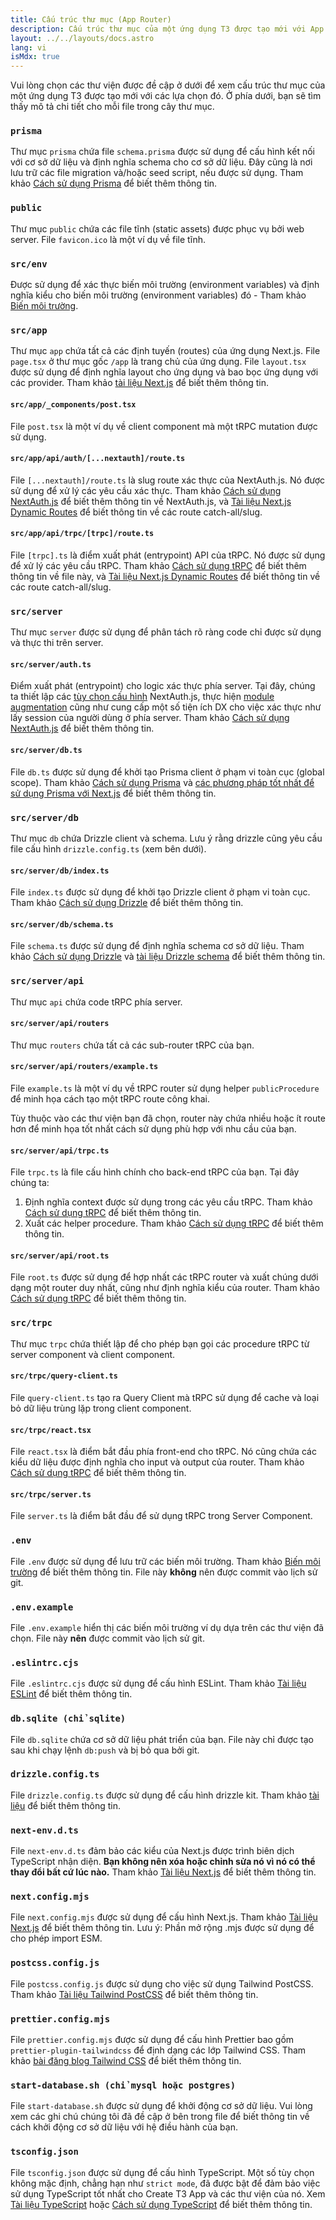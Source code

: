 ```yaml
---
title: Cấu trúc thư mục (App Router)
description: Cấu trúc thư mục của một ứng dụng T3 được tạo mới với App Router
layout: ../../layouts/docs.astro
lang: vi
isMdx: true
---
```



Vui lòng chọn các thư viện được đề cập ở dưới để xem cấu trúc thư mục của một ứng dụng T3 được tạo mới với các lựa chọn đó. Ở phía dưới, bạn sẽ tìm thấy mô tả chi tiết cho mỗi file trong cây thư mục.

<Form />

<Diagram />

<div data-components="prisma">

### `prisma`

Thư mục `prisma` chứa file `schema.prisma` được sử dụng để cấu hình kết nối với cơ sở dữ liệu và định nghĩa schema cho cơ sở dữ liệu. Đây cũng là nơi lưu trữ các file migration và/hoặc seed script, nếu được sử dụng. Tham khảo [Cách sử dụng Prisma](/vi/usage/prisma) để biết thêm thông tin.

</div>
<div>

### `public`

Thư mục `public` chứa các file tĩnh (static assets) được phục vụ bởi web server. File `favicon.ico` là một ví dụ về file tĩnh.

</div>
<div>

### `src/env`

Được sử dụng để xác thực biến môi trường (environment variables) và định nghĩa kiểu cho biến môi trường (environment variables) đó - Tham khảo [Biến môi trường](/vi/usage/env-variables).

</div>
<div>

### `src/app`

Thư mục `app` chứa tất cả các định tuyến (routes) của ứng dụng Next.js. File `page.tsx` ở thư mục gốc `/app` là trang chủ của ứng dụng. File `layout.tsx` được sử dụng để định nghĩa layout cho ứng dụng và bao bọc ứng dụng với các provider. Tham khảo [tài liệu Next.js](https://nextjs.org/docs/app/building-your-application/routing) để biết thêm thông tin.

</div>
<div data-components="trpc">

#### `src/app/_components/post.tsx`

File `post.tsx` là một ví dụ về client component mà một tRPC mutation được sử dụng.

</div>
<div data-components="nextauth">

#### `src/app/api/auth/[...nextauth]/route.ts`

File `[...nextauth]/route.ts` là slug route xác thực của NextAuth.js. Nó được sử dụng để xử lý các yêu cầu xác thực. Tham khảo [Cách sử dụng NextAuth.js](/vi/usage/next-auth) để biết thêm thông tin về NextAuth.js, và [Tài liệu Next.js Dynamic Routes](https://nextjs.org/docs/app/building-your-application/routing/dynamic-routes) để biết thông tin về các route catch-all/slug.

</div>
<div data-components="trpc">

#### `src/app/api/trpc/[trpc]/route.ts`

File `[trpc].ts` là điểm xuất phát (entrypoint) API của tRPC. Nó được sử dụng để xử lý các yêu cầu tRPC. Tham khảo [Cách sử dụng tRPC](/vi/usage/trpc) để biết thêm thông tin về file này, và [Tài liệu Next.js Dynamic Routes](https://nextjs.org/docs/app/building-your-application/routing/dynamic-routes) để biết thông tin về các route catch-all/slug.

</div>
<div data-components="trpc prisma nextauth drizzle">

### `src/server`

Thư mục `server` được sử dụng để phân tách rõ ràng code chỉ được sử dụng và thực thi trên server.

</div>
<div data-components="nextauth+trpc">

#### `src/server/auth.ts`

Điểm xuất phát (entrypoint) cho logic xác thực phía server. Tại đây, chúng ta thiết lập các [tùy chọn cấu hình](/vi/usage/next-auth) NextAuth.js, thực hiện [module augmentation](/vi/usage/next-auth#inclusion-of-userid-on-the-session) cũng như cung cấp một số tiện ích DX cho việc xác thực như lấy session của người dùng ở phía server. Tham khảo [Cách sử dụng NextAuth.js](/vi/usage/next-auth#usage-with-trpc) để biết thêm thông tin.

</div>
<div data-components="prisma">

#### `src/server/db.ts`

File `db.ts` được sử dụng để khởi tạo Prisma client ở phạm vi toàn cục (global scope). Tham khảo [Cách sử dụng Prisma](/vi/usage/prisma#prisma-client) và [các phương pháp tốt nhất để sử dụng Prisma với Next.js](https://www.prisma.io/docs/guides/database/troubleshooting-orm/help-articles/nextjs-prisma-client-dev-practices) để biết thêm thông tin.

</div>
<div data-components="drizzle">

### `src/server/db`

Thư mục `db` chứa Drizzle client và schema. Lưu ý rằng drizzle cũng yêu cầu file cấu hình `drizzle.config.ts` (xem bên dưới).

</div>
<div data-components="drizzle">

#### `src/server/db/index.ts`

File `index.ts` được sử dụng để khởi tạo Drizzle client ở phạm vi toàn cục. Tham khảo [Cách sử dụng Drizzle](/vi/usage/drizzle#drizzle-client) để biết thêm thông tin.

</div>
<div data-components="drizzle">

#### `src/server/db/schema.ts`

File `schema.ts` được sử dụng để định nghĩa schema cơ sở dữ liệu. Tham khảo [Cách sử dụng Drizzle](/vi/usage/drizzle#drizzle-client) và [tài liệu Drizzle schema](https://orm.drizzle.team/docs/sql-schema-declaration) để biết thêm thông tin.

</div>
<div data-components="trpc">

### `src/server/api`

Thư mục `api` chứa code tRPC phía server.

</div>
<div data-components="trpc">

#### `src/server/api/routers`

Thư mục `routers` chứa tất cả các sub-router tRPC của bạn.

</div>
<div data-components="trpc">

#### `src/server/api/routers/example.ts`

File `example.ts` là một ví dụ về tRPC router sử dụng helper `publicProcedure` để minh họa cách tạo một tRPC route công khai.

Tùy thuộc vào các thư viện bạn đã chọn, router này chứa nhiều hoặc ít route hơn để minh họa tốt nhất cách sử dụng phù hợp với nhu cầu của bạn.

</div>
<div data-components="trpc">

#### `src/server/api/trpc.ts`

File `trpc.ts` là file cấu hình chính cho back-end tRPC của bạn. Tại đây chúng ta:

1. Định nghĩa context được sử dụng trong các yêu cầu tRPC. Tham khảo [Cách sử dụng tRPC](/vi/usage/trpc#-serverapitrpcts) để biết thêm thông tin.
2. Xuất các helper procedure. Tham khảo [Cách sử dụng tRPC](/vi/usage/trpc#-serverapitrpcts) để biết thêm thông tin.

</div>

<div data-components="trpc">

#### `src/server/api/root.ts`

File `root.ts` được sử dụng để hợp nhất các tRPC router và xuất chúng dưới dạng một router duy nhất, cũng như định nghĩa kiểu của router. Tham khảo [Cách sử dụng tRPC](/vi/usage/trpc#-serverapirootts) để biết thêm thông tin.

</div>
<div data-components="trpc">

### `src/trpc`

Thư mục `trpc` chứa thiết lập để cho phép bạn gọi các procedure tRPC từ server component và client component.

</div>
<div data-components="trpc">

#### `src/trpc/query-client.ts`

File `query-client.ts` tạo ra Query Client mà tRPC sử dụng để cache và loại bỏ dữ liệu trùng lặp trong client component.

</div>
<div data-components="trpc">

#### `src/trpc/react.tsx`

File `react.tsx` là điểm bắt đầu phía front-end cho tRPC. Nó cũng chứa các kiểu dữ liệu được định nghĩa cho input và output của router. Tham khảo [Cách sử dụng tRPC](/vi/usage/trpc) để biết thêm thông tin.

</div>
<div data-components="trpc">

#### `src/trpc/server.ts`

File `server.ts` là điểm bắt đầu để sử dụng tRPC trong Server Component.

</div>
<div>

### `.env`

File `.env` được sử dụng để lưu trữ các biến môi trường. Tham khảo [Biến môi trường](/vi/usage/env-variables) để biết thêm thông tin. File này **không** nên được commit vào lịch sử git.

</div>
<div>

### `.env.example`

File `.env.example` hiển thị các biến môi trường ví dụ dựa trên các thư viện đã chọn. File này **nên** được commit vào lịch sử git.

</div>
<div>

### `.eslintrc.cjs`

File `.eslintrc.cjs` được sử dụng để cấu hình ESLint. Tham khảo [Tài liệu ESLint](https://eslint.org/docs/latest/user-guide/configuring/configuration-files) để biết thêm thông tin.

</div>
<div data-components="drizzle">

### `db.sqlite (chỉ sqlite)`

File `db.sqlite` chứa cơ sở dữ liệu phát triển của bạn. File này chỉ được tạo sau khi chạy lệnh `db:push` và bị bỏ qua bởi git.

</div>
<div data-components="drizzle">

### `drizzle.config.ts`

File `drizzle.config.ts` được sử dụng để cấu hình drizzle kit. Tham khảo [tài liệu](https://orm.drizzle.team/kit-docs/config-reference) để biết thêm thông tin.

</div>
<div>

### `next-env.d.ts`

File `next-env.d.ts` đảm bảo các kiểu của Next.js được trình biên dịch TypeScript nhận diện. **Bạn không nên xóa hoặc chỉnh sửa nó vì nó có thể thay đổi bất cứ lúc nào.** Tham khảo [Tài liệu Next.js](https://nextjs.org/docs/app/building-your-application/configuring/typescript) để biết thêm thông tin.

</div>
<div>

### `next.config.mjs`

File `next.config.mjs` được sử dụng để cấu hình Next.js. Tham khảo [Tài liệu Next.js](https://nextjs.org/docs/api-reference/next.config.js/introduction) để biết thêm thông tin. Lưu ý: Phần mở rộng .mjs được sử dụng để cho phép import ESM.

</div>
<div data-components="tailwind">

### `postcss.config.js`

File `postcss.config.js` được sử dụng cho việc sử dụng Tailwind PostCSS. Tham khảo [Tài liệu Tailwind PostCSS](https://tailwindcss.com/docs/installation/using-postcss) để biết thêm thông tin.

</div>
<div data-components="tailwind">

### `prettier.config.mjs`

File `prettier.config.mjs` được sử dụng để cấu hình Prettier bao gồm `prettier-plugin-tailwindcss` để định dạng các lớp Tailwind CSS. Tham khảo [bài đăng blog Tailwind CSS](https://tailwindcss.com/blog/automatic-class-sorting-with-prettier) để biết thêm thông tin.

</div>
<div data-components="drizzle">

### `start-database.sh (chỉ mysql hoặc postgres)`

File `start-database.sh` được sử dụng để khởi động cơ sở dữ liệu. Vui lòng xem các ghi chú chúng tôi đã đề cập ở bên trong file để biết thông tin về cách khởi động cơ sở dữ liệu với hệ điều hành của bạn.

</div>
<div>

### `tsconfig.json`

File `tsconfig.json` được sử dụng để cấu hình TypeScript. Một số tùy chọn không mặc định, chẳng hạn như `strict mode`, đã được bật để đảm bảo việc sử dụng TypeScript tốt nhất cho Create T3 App và các thư viện của nó. Xem [Tài liệu TypeScript](https://www.typescriptlang.org/docs/handbook/tsconfig-json.html) hoặc [Cách sử dụng TypeScript](/vi/usage/typescript) để biết thêm thông tin.

</div>
